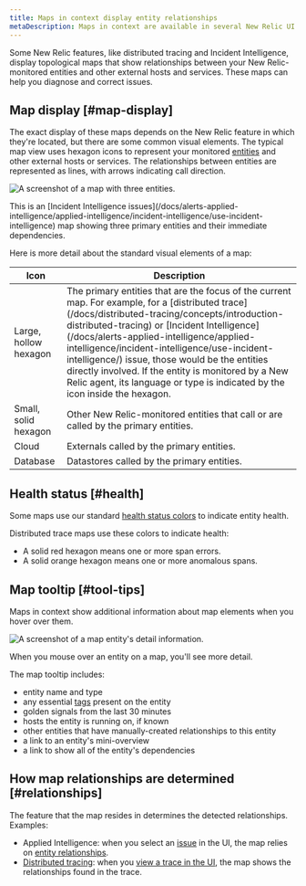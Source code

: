 ```yaml
---
title: Maps in context display entity relationships
metaDescription: Maps in context are available in several New Relic UI locations to show how entities relate to one another.
---
```


Some New Relic features, like distributed tracing and Incident Intelligence, display topological maps that show relationships between your New Relic-monitored entities and other external hosts and services. These maps can help you diagnose and correct issues.

## Map display [#map-display]

The exact display of these maps depends on the New Relic feature in which they're located, but there are some common visual elements. The typical map view uses hexagon icons to represent your monitored [entities](/docs/new-relic-one/use-new-relic-one/core-concepts/what-entity-new-relic) and other external hosts or services. The relationships between entities are represented as lines, with arrows indicating call direction.

![A screenshot of a map with three entities.](src/images/context-map-three-entities.png 'A context map with three entities.')

<figcaption>
  This is an [Incident Intelligence
  issues](/docs/alerts-applied-intelligence/applied-intelligence/incident-intelligence/use-incident-intelligence)
  map showing three primary entities and their immediate dependencies.
</figcaption>

Here is more detail about the standard visual elements of a map:

<table>
  <thead>
    <tr>
      <th style={{ width: '200px' }}>Icon</th>
      <th>Description</th>
    </tr>
  </thead>
  <tbody>
    <tr>
      <td>Large, hollow hexagon</td>
      <td>
        The primary entities that are the focus of the current map. For example,
        for a [distributed
        trace](/docs/distributed-tracing/concepts/introduction-distributed-tracing)
        or [Incident
        Intelligence](/docs/alerts-applied-intelligence/applied-intelligence/incident-intelligence/use-incident-intelligence/)
        issue, those would be the entities directly involved. If the entity is
        monitored by a New Relic agent, its language or type is indicated by the
        icon inside the hexagon.
      </td>
    </tr>
    <tr>
      <td>Small, solid hexagon</td>
      <td>
        Other New Relic-monitored entities that call or are called by the
        primary entities.
      </td>
    </tr>
    <tr>
      <td>Cloud</td>
      <td>Externals called by the primary entities.</td>
    </tr>
    <tr>
      <td>Database</td>
      <td>Datastores called by the primary entities.</td>
    </tr>
  </tbody>
</table>

## Health status [#health]

Some maps use our standard [health status colors](/docs/alerts-applied-intelligence/new-relic-alerts/alert-conditions/view-entity-health-status-find-entities-without-alert-conditions/#colors) to indicate entity health.

Distributed trace maps use these colors to indicate health:

- A solid red hexagon means one or more span errors.
- A solid orange hexagon means one or more anomalous spans.

## Map tooltip [#tool-tips]

Maps in context show additional information about map elements when you hover over them.

![A screenshot of a map entity's detail information.](src/images/context-map-entity-detail.png "A map entity's detail information.")

<figcaption>
  When you mouse over an entity on a map, you'll see more detail.
</figcaption>

The map tooltip includes:

- entity name and type
- any essential [tags](/docs/new-relic-one/use-new-relic-one/core-concepts/use-tags-help-organize-find-your-data) present on the entity
- golden signals from the last 30 minutes
- hosts the entity is running on, if known
- other entities that have manually-created relationships to this entity
- a link to an entity's mini-overview
- a link to show all of the entity's dependencies

## How map relationships are determined [#relationships]

The feature that the map resides in determines the detected relationships. Examples:

- Applied Intelligence: when you select an [issue](/docs/alerts-applied-intelligence/applied-intelligence/incident-intelligence/use-incident-intelligence/#issue-summary) in the UI, the map relies on [entity relationships](/docs/apis/nerdgraph/examples/nerdgraph-relationships-api-tutorial).
- [Distributed tracing](/docs/distributed-tracing/concepts/introduction-distributed-tracing): when you [view a trace in the UI](/docs/distributed-tracing/ui-data/understand-use-distributed-tracing-ui#trace-map), the map shows the relationships found in the trace.
